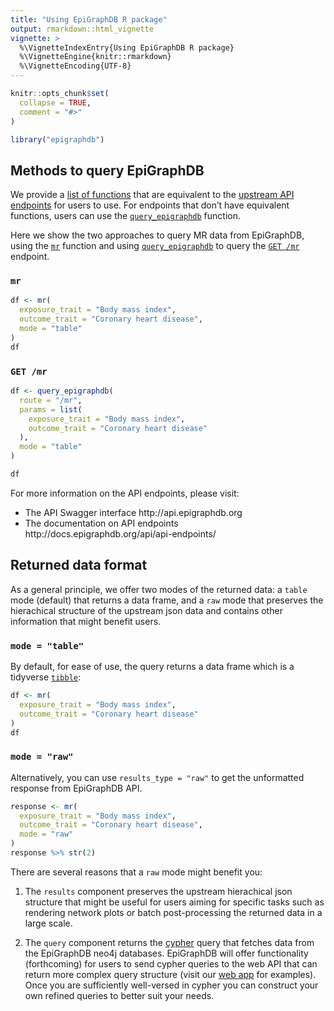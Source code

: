 ```yaml
---
title: "Using EpiGraphDB R package"
output: rmarkdown::html_vignette
vignette: >
  %\VignetteIndexEntry{Using EpiGraphDB R package}
  %\VignetteEngine{knitr::rmarkdown}
  %\VignetteEncoding{UTF-8}
---
```


```r
knitr::opts_chunk$set(
  collapse = TRUE,
  comment = "#>"
)
```

```r
library("epigraphdb")
```

## Methods to query EpiGraphDB

We provide a
[list of functions](https://mrcieu.github.io/epigraphdb-r/index.html#functionalities)
that are equivalent to the
[upstream API endpoints](http://api.epigraphdb.org)
for users to use.
For endpoints that don't have equivalent functions, users can use the
[`query_epigraphdb`](https://mrcieu.github.io/epigraphdb-r/reference/query_epigraphdb.html)
function.

Here we show the two approaches to query MR data from EpiGraphDB, using the
[`mr`](https://mrcieu.github.io/epigraphdb-r/reference/mr.html) function and
using
[`query_epigraphdb`](https://mrcieu.github.io/epigraphdb-r/reference/query_epigraphdb.html)
to query the
[`GET /mr`](http://docs.epigraphdb.org/api/api-endpoints/#get-mr)
endpoint.

### `mr`

```r
df <- mr(
  exposure_trait = "Body mass index",
  outcome_trait = "Coronary heart disease",
  mode = "table"
)
df
```

### `GET /mr`

```r
df <- query_epigraphdb(
  route = "/mr",
  params = list(
    exposure_trait = "Body mass index",
    outcome_trait = "Coronary heart disease"
  ),
  mode = "table"
)

df
```

For more information on the API endpoints, please visit:

- The API Swagger interface http://api.epigraphdb.org
- The documentation on API endpoints http://docs.epigraphdb.org/api/api-endpoints/

## Returned data format

As a general principle, we offer two modes of the returned data:
a `table` mode (default) that returns a data frame,
and a `raw` mode that preserves the hierachical structure of the upstream
json data and contains other information that might benefit users.

### `mode = "table"`

By default, for ease of use, the query returns a data frame which is a
tidyverse [`tibble`](https://tibble.tidyverse.org/):

```r
df <- mr(
  exposure_trait = "Body mass index",
  outcome_trait = "Coronary heart disease"
)
df
```

### `mode = "raw"`

Alternatively, you can use `results_type = "raw"` to get the unformatted
response from EpiGraphDB API.

```r
response <- mr(
  exposure_trait = "Body mass index",
  outcome_trait = "Coronary heart disease",
  mode = "raw"
)
response %>% str(2)
```

There are several reasons that a `raw` mode might benefit you:

1. The `results` component preserves the upstream hierachical json structure
   that might be useful for users aiming for specific tasks
   such as rendering network plots or batch post-processing the returned data
   in a large scale.

2. The `query` component returns
   the [cypher](https://neo4j.com/developer/cypher-query-language/)
   query that fetches data from the EpiGraphDB neo4j databases.
   EpiGraphDB will offer functionality (forthcoming) for users to
   send cypher queries to the web API that can return more complex query
   structure (visit our [web app](http://epigraphdb.org) for examples).
   Once you are sufficiently well-versed in cypher you can construct
   your own refined queries to better suit your needs.
